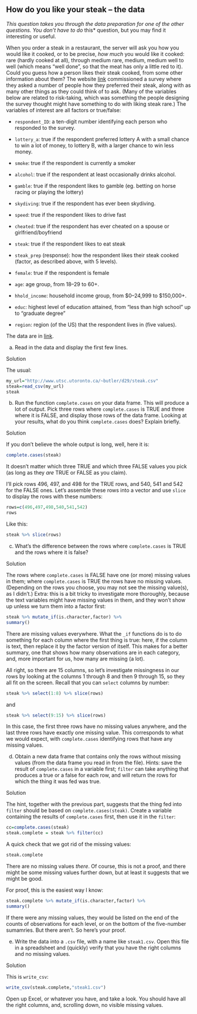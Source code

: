 ##  How do you like your steak -- the data


<a name="q:steak-data">*</a> This question takes you through the data preparation for one
of the other questions. You don't have to do *this*
question, but you may find it interesting or useful.

When you order a steak in a restaurant, the server will ask
you how you would like it cooked, or to be precise, *how much*
you would like it cooked: rare (hardly cooked at all), through medium
rare, medium, medium well to well (which means "well done", so that
the meat has only a little red to it). Could you guess how a person
likes their steak cooked, from some other information about them? The
website [link](fivethirtyeight.com) commissioned a survey where they
asked a number of people how they preferred their steak, along with as
many other things as they could think of to ask. (Many of the
variables below are related to risk-taking, which was something the
people designing the survey thought might have something to do with
liking steak rare.) The variables of interest are all factors or true/false:



* `respondent_ID`: a ten-digit number identifying each
person who responded to the survey.

* `lottery_a`: true if the respondent preferred lottery A
with a small chance to win a lot of money, to lottery B, with a
larger chance to win less money.

* `smoke`: true if the respondent is currently a smoker

* `alcohol`: true if the respondent at least occasionally
drinks alcohol.

* `gamble`: true if the respondent likes to gamble (eg.
betting on horse racing or playing the lottery)

* `skydiving`: true if the respondent has ever been
skydiving.

* `speed`: true if the respondent likes to drive fast

* `cheated`: true if the respondent has ever cheated on a
spouse or girlfriend/boyfriend

* `steak`: true if the respondent likes to eat steak

* `steak_prep` (response): how the respondent likes their
steak cooked (factor, as described above, with 5 levels).

* `female`: true if the respondent is female

* `age`: age group, from 18--29 to 60+.

* `hhold_income`: household income group, from \$0--24,999
to \$150,000+.

* `educ`: highest level of education attained, from 
"less  than high school" 
up to "graduate degree"

* `region`: region (of the US)
that the respondent lives in (five values).


The data are in
[link](http://www.utsc.utoronto.ca/~butler/d29/steak.csv). 



(a) Read in the data and display the first few lines.


Solution


The usual:

```r
my_url="http://www.utsc.utoronto.ca/~butler/d29/steak.csv"
steak=read_csv(my_url)
steak
```

 



(b) Run the function `complete.cases` on your data
frame. This will produce a lot of output. Pick
three rows where `complete.cases` is TRUE and three where it
is FALSE, and display those rows of the data frame. Looking at your
results, what do you think `complete.cases` does? Explain briefly.


Solution


If you don't believe the whole output is long, well, here it is:

```r
complete.cases(steak) 
```

 
It doesn't  matter which three TRUE and which three FALSE values you
pick (as long as they *are* TRUE or FALSE as you claim). 

I'll pick rows 496, 497, and 498 for the TRUE rows, and 540, 541 and
542 for the FALSE ones. Let's assemble these rows into a vector and
use `slice` to display the rows with these numbers:

```r
rows=c(496,497,498,540,541,542)
rows
```

 

Like this:

```r
steak %>% slice(rows)
```

 



(c) What's the difference between the rows where
`complete.cases` is TRUE and the rows where it is false?


Solution


The rows where `complete.cases` is FALSE have one (or more)
missing values in them; where `complete.cases` is TRUE the
rows have no missing values. (Depending on the rows you choose,
you may not see the missing value(s), as I didn't.)
Extra: this is a bit tricky to investigate more thoroughly, because the
text variables might have missing values in them, and they won't
show up unless we turn them into a factor first:
```r
steak %>% mutate_if(is.character,factor) %>% 
summary()
```

     

There are missing values everywhere. What the `_if` functions
do is to do something for each column where the first thing is true:
here, if the column is text, then replace it by the factor version of
itself. This makes for a better summary, one that shows how many
observations are in each category, and, more important for us, how
many are missing (a lot).

All right, so there are 15 columns, so let's investigate missingness
in our rows by looking at the columns 1 through 8 and then 9 through
15, so they all fit on the screen. Recall that you can `select`
columns by number:

```r
steak %>% select(1:8) %>% slice(rows)
```

 

and

```r
steak %>% select(9:15) %>% slice(rows)
```

 

In this case, the first three rows have no missing values anywhere,
and the last three rows have exactly one missing value. This
corresponds to what we would expect, with `complete.cases`
identifying rows that have any missing values.



(d) Obtain a new data frame that contains only the rows without
missing values (from the data frame you read in from the
file). Hints: save the result of `complete.cases` in a variable
first; `filter` can take anything that produces a true or a
false for each row, and will return the rows for which the thing it
was fed was true.


Solution


The hint, together with the previous part, suggests that the thing
fed into `filter` should be based on
`complete.cases(steak)`. Create a variable containing the
results of `complete.cases` first, then use it in the
`filter`: 
```r
cc=complete.cases(steak)
steak.complete = steak %>% filter(cc) 
```

     

A quick check that we got rid of the missing values:

```r
steak.complete
```

 

There are no missing values *there*. Of course, this is not a
proof, and there might be some missing values further down, but at
least it suggests that we might be good.

For proof, this is the easiest way I know:

```r
steak.complete %>% mutate_if(is.character,factor) %>%
summary()
```

 

If there were any missing values, they would be listed on the end of
the counts of observations for each level, or on the bottom of the
five-number sumamries. But there aren't.  So here's your proof.



(e) Write the data into a `.csv` file, with a name like
`steak1.csv`.  Open this file in a spreadsheet and (quickly)
verify that you have the right columns and no missing values.


Solution


This is `write_csv`:
```r
write_csv(steak.complete,"steak1.csv")
```

     

Open up Excel, or whatever you have, and take a look. You should have
all the right columns, and, scrolling down, no visible missing values.





